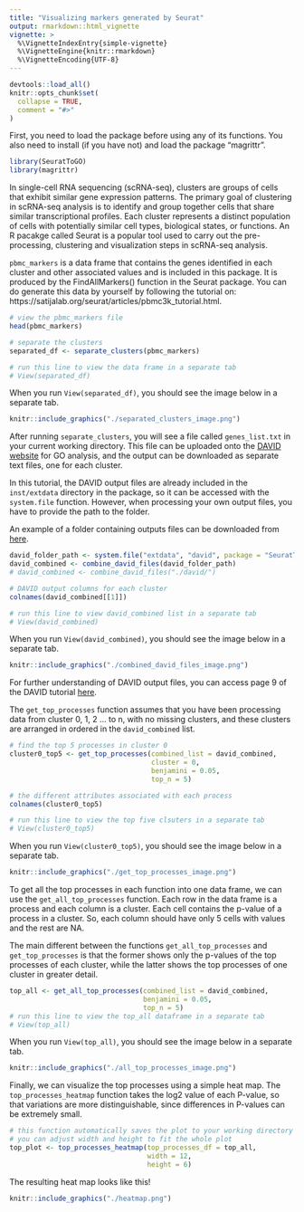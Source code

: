 ---
title: "Visualizing markers generated by Seurat"
output: rmarkdown::html_vignette
vignette: >
  %\VignetteIndexEntry{simple-vignette}
  %\VignetteEngine{knitr::rmarkdown}
  %\VignetteEncoding{UTF-8}
---

```{r, include = FALSE}
devtools::load_all()
knitr::opts_chunk$set(
  collapse = TRUE,
  comment = "#>"
)
```

First, you need to load the package before using any of its functions. You also
need to install (if you have not) and load the package "magrittr".
```{r setup, eval=FALSE}
library(SeuratToGO)
library(magrittr)
```

In single-cell RNA sequencing (scRNA-seq), clusters are groups of cells that 
exhibit similar gene expression patterns. The primary goal of clustering in 
scRNA-seq analysis is to identify and group together cells that share similar transcriptional profiles. Each cluster represents a distinct population of cells
with potentially similar cell types, biological states, or functions.
An R pacakge called Seurat is a popular tool used to carry out the 
pre-processing, clustering and visualization steps in scRNA-seq analysis.

`pbmc_markers` is a data frame that contains the genes identified in each cluster 
and other associated values and is included in this package. It is produced by 
the FindAllMarkers() function in
the Seurat package. You can do generate this data by yourself by following the
tutorial on: https://satijalab.org/seurat/articles/pbmc3k_tutorial.html.
```{r}
# view the pbmc_markers file
head(pbmc_markers)

# separate the clusters
separated_df <- separate_clusters(pbmc_markers)

# run this line to view the data frame in a separate tab
# View(separated_df)
```

When you run `View(separated_df)`, you should see the image below in a separate
tab.

```{r, out.width = "700px", echo=FALSE}
knitr::include_graphics("./separated_clusters_image.png")
```

After running `separate_clusters`, you will see a file called `genes_list.txt` 
in your current working directory. This file can be uploaded onto the [DAVID 
website](https://david.ncifcrf.gov/summary.jsp) for GO analysis, and the output 
can be downloaded as separate text files, one for each cluster.

In this tutorial, the DAVID output files are already included in the 
`inst/extdata` directory in the package, so it can be accessed with the
`system.file` function. However, when processing your own output files, you have
to provide the path to the folder. 

An example of a folder containing outputs files can be downloaded from [here](https://github.com/dien-n-nguyen/SeuratToGO/blob/master/inst/extdata/david.zip). 
```{r}
david_folder_path <- system.file("extdata", "david", package = "SeuratToGO")
david_combined <- combine_david_files(david_folder_path)
# david_combined <- combine_david_files("./david/")

# DAVID output columns for each cluster
colnames(david_combined[[1]])

# run this line to view david_combined list in a separate tab
# View(david_combined)
```

When you run `View(david_combined)`, you should see the image below in a 
separate tab.

```{r, out.width = "700px", echo=FALSE}
knitr::include_graphics("./combined_david_files_image.png")
```

For further understanding of DAVID output files, you can access page 9 of the 
DAVID tutorial [here](https://david.ncifcrf.gov/helps/tutorial.pdf).
 
The `get_top_processes` function assumes that you have been processing data from 
cluster 0, 1, 2 ... to n, with no missing clusters, and these clusters are 
arranged in ordered in the `david_combined` list.

```{r}
# find the top 5 processes in cluster 0
cluster0_top5 <- get_top_processes(combined_list = david_combined,
                                   cluster = 0,
                                   benjamini = 0.05,
                                   top_n = 5)

# the different attributes associated with each process
colnames(cluster0_top5)

# run this line to view the top five clsuters in a separate tab
# View(cluster0_top5)
```

When you run `View(cluster0_top5)`, you should see the image below in a 
separate tab.

```{r, out.width = "700px", echo=FALSE}
knitr::include_graphics("./get_top_processes_image.png")
```

To get all the top processes in each function into one data frame, we can use 
the `get_all_top_processes` function. Each row in the data frame is a process 
and each column is a cluster. Each cell contains the p-value of a process in a 
cluster. So, each column should have only 5 cells with values and the rest are 
NA.


The main different between the functions `get_all_top_processes` and 
`get_top_processes` is that the former shows only the p-values of the top 
processes of each cluster, while the latter shows the top processes of one
cluster in greater detail. 
```{r}
top_all <- get_all_top_processes(combined_list = david_combined,
                                 benjamini = 0.05,
                                 top_n = 5)
# run this line to view the top_all dataframe in a separate tab
# View(top_all)
```

When you run `View(top_all)`, you should see the image below in a separate tab.

```{r, out.width = "700px", echo=FALSE}
knitr::include_graphics("./all_top_processes_image.png")
```

Finally, we can visualize the top processes using a simple heat map. The 
`top_processes_heatmap` function takes the log2 value of each P-value, so that 
variations are more distinguishable, since differences in P-values can be 
extremely small. 
```{r}
# this function automatically saves the plot to your working directory
# you can adjust width and height to fit the whole plot
top_plot <- top_processes_heatmap(top_processes_df = top_all,
                                  width = 12, 
                                  height = 6)

```

The resulting heat map looks like this!
```{r, out.width = "700px", echo=FALSE}
knitr::include_graphics("./heatmap.png")
```

